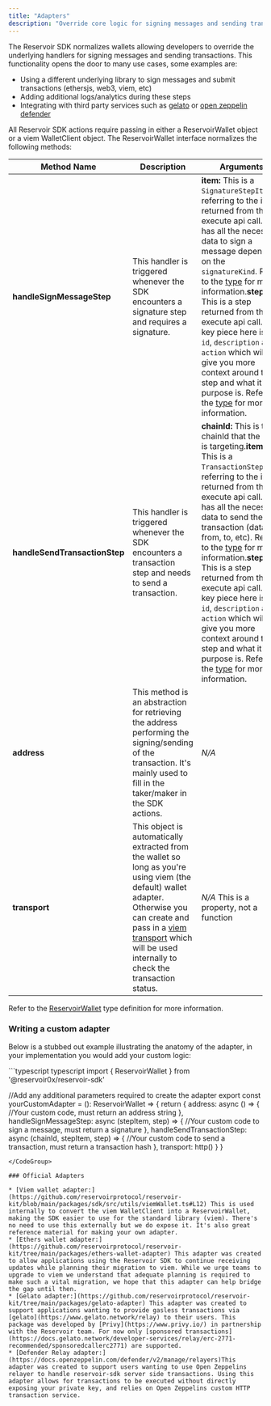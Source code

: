 ```yaml
---
title: "Adapters"
description: "Override core logic for signing messages and sending transactions"
---
```


The Reservoir SDK normalizes wallets allowing developers to override the underlying handlers for signing messages and sending transactions. This functionality opens the door to many use cases, some examples are:

* Using a different underlying library to sign messages and submit transactions (ethersjs, web3, viem, etc)
* Adding additional logs/analytics during these steps
* Integrating with third party services such as [gelato](https://www.gelato.network/) or [open zeppelin defender](https://docs.openzeppelin.com/defender/v2/manage/relayers)

All Reservoir SDK actions require passing in either a ReservoirWallet object or a viem WalletClient object. The ReservoirWallet interface normalizes the following methods:

| Method Name                   | Description                                                                                                                                                                                                                                                                                  | Arguments                                                                                                                                                                                                                                                                                                                                                                                                                                                                                                                                                                                                                                                                                                                               |
| ----------------------------- | -------------------------------------------------------------------------------------------------------------------------------------------------------------------------------------------------------------------------------------------------------------------------------------------- | --------------------------------------------------------------------------------------------------------------------------------------------------------------------------------------------------------------------------------------------------------------------------------------------------------------------------------------------------------------------------------------------------------------------------------------------------------------------------------------------------------------------------------------------------------------------------------------------------------------------------------------------------------------------------------------------------------------------------------------- |
| **handleSignMessageStep**     | This handler is triggered whenever the SDK encounters a signature step and requires a signature.                                                                                                                                                                                             | **item:** This is a `SignatureStepItem`, referring to the item returned from the execute api call. It has all the necessary data to sign a message depending on the `signatureKind`. Refer to the [type](https://github.com/reservoirprotocol/reservoir-kit/blob/main/packages/sdk/src/types/index.ts#L12) for more information.**step:** This is a step returned from the execute api call. The key piece here is the `id`, `description` and `action` which will give you more context around the step and what it's purpose is. Refer to the [type](https://github.com/reservoirprotocol/reservoir-kit/blob/main/packages/sdk/src/types/index.ts#L56) for more information.                                                          |
| **handleSendTransactionStep** | This handler is triggered whenever the SDK encounters a transaction step and needs to send a transaction.                                                                                                                                                                                    | **chainId:** This is the chainId that the step is targeting.**item:** This is a `TransactionStepItem`, referring to the item returned from the execute api call. It has all the necessary data to send the transaction (data, from, to, etc). Refer to the [type](https://github.com/reservoirprotocol/reservoir-kit/blob/main/packages/sdk/src/types/index.ts#L36) for more information.**step:** This is a step returned from the execute api call. The key piece here is the `id`, `description` and `action` which will give you more context around the step and what it's purpose is. Refer to the [type](https://github.com/reservoirprotocol/reservoir-kit/blob/main/packages/sdk/src/types/index.ts#L56) for more information. |
| **address**                   | This method is an abstraction for retrieving the address performing the signing/sending of the transaction. It's mainly used to fill in the taker/maker in the SDK actions.                                                                                                                  | *N/A*                                                                                                                                                                                                                                                                                                                                                                                                                                                                                                                                                                                                                                                                                                                                   |
| **transport**                 | This object is automatically extracted from the wallet so long as you're using viem (the default) wallet adapter. Otherwise you can create and pass in a [viem transport](https://viem.sh/docs/clients/intro.html#transports) which will be used internally to check the transaction status. | *N/A* This is a property, not a function                                                                                                                                                                                                                                                                                                                                                                                                                                                                                                                                                                                                                                                                                                |

Refer to the [ReservoirWallet](https://github.com/reservoirprotocol/reservoir-kit/blob/main/packages/sdk/src/types/index.ts#L82) type definition for more information.

### Writing a custom adapter

Below is a stubbed out example illustrating the anatomy of the adapter, in your implementation you would add your custom logic:

<CodeGroup>
  ```typescript typescript
  import { ReservoirWallet } from '@reservoir0x/reservoir-sdk'

  //Add any additional parameters required to create the adapter
  export const yourCustomAdapter = (): ReservoirWallet => {
    return {
      address: async () => {
        //Your custom code, must return an address string
      },
      handleSignMessageStep: async (stepItem, step) => {
        //Your custom code to sign a message, must return a signature
      },
      handleSendTransactionStep: async (chainId, stepItem, step) => {
        //Your custom code to send a transaction, must return a transaction hash
      },
      transport: http()
    }
  }
  ```
</CodeGroup>

### Official Adapters

* [Viem wallet adapter:](https://github.com/reservoirprotocol/reservoir-kit/blob/main/packages/sdk/src/utils/viemWallet.ts#L12) This is used internally to convert the viem WalletClient into a ReservoirWallet, making the SDK easier to use for the standard library (viem). There's no need to use this externally but we do expose it. It's also great reference material for making your own adapter.
* [Ethers wallet adapter:](https://github.com/reservoirprotocol/reservoir-kit/tree/main/packages/ethers-wallet-adapter) This adapter was created to allow applications using the Reservoir SDK to continue receiving updates while planning their migration to viem. While we urge teams to upgrade to viem we understand that adequate planning is required to make such a vital migration, we hope that this adapter can help bridge the gap until then.
* [Gelato adapter:](https://github.com/reservoirprotocol/reservoir-kit/tree/main/packages/gelato-adapter) This adapter was created to support applications wanting to provide gasless transactions via [gelato](https://www.gelato.network/relay) to their users. This package was developed by [Privy](https://www.privy.io/) in partnership with the Reservoir team. For now only [sponsored transactions](https://docs.gelato.network/developer-services/relay/erc-2771-recommended/sponsoredcallerc2771) are supported.
* [Defender Relay adapter:](https://docs.openzeppelin.com/defender/v2/manage/relayers)This adapter was created to support users wanting to use Open Zeppelins relayer to handle reservoir-sdk server side transactions. Using this adapter allows for transactions to be executed without directly exposing your private key, and relies on Open Zeppelins custom HTTP transaction service.
